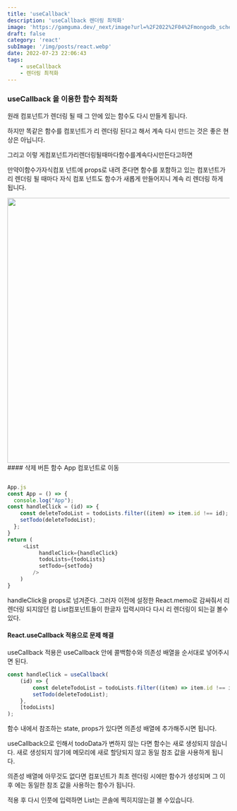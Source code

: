 ```yaml
---
title: 'useCallback'
description: 'useCallback 렌더링 최적화'
image: 'https://gamguma.dev/_next/image?url=%2F2022%2F04%2Fmongodb_schema_design%2Fimages%2Fthumbnail.png&w=3840&q=75'
draft: false
category: 'react'
subImage: '/img/posts/react.webp'
date: 2022-07-23 22:06:43
tags:
    - useCallback
    - 렌더링 최적화
---
```


### **useCallback** 을 이용한 함수 최적화

원래 컴포넌트가 렌더링 될 때 그 안에 있는 함수도 다시 만들게 됩니다.

하지만 똑같은 함수를 컴포넌트가 리 렌더링 된다고 해서 계속 다시 만드는 것은 좋은 현상은 아닙니다.

그리고 이렇 게컴포넌트가리렌더링될때마다함수를계속다시만든다고하면

만약이함수가자식컴포 넌트에 props로 내려 준다면 함수를 포함하고 있는 컴포넌트가 리 렌더링 될 때마다 자식 컴포 넌트도 함수가 새롭게 만들어지니 계속 리 렌더링 하게 됩니다.

<img width="600" src="/img/react/usecallback.png" />
#### 삭제 버튼 함수 App 컴포넌트로 이동

```js

App.js
const App = () => {
  console.log("App");
const handleClick = (id) => {
    const deleteTodoList = todoLists.filter((item) => item.id !== id);
    setTodo(deleteTodoList);
  };
}
return (
	 <List
          handleClick={handleClick}
          todoLists={todoLists}
          setTodo={setTodo}
        />
	)
}

```

handleClick을 props로 넘겨준다. 그러자 이전에 설정한 React.memo로 감싸줘서 리렌더링 되지않던 컴 List컴포넌트들이 한글자 입력시마다 다시 리 렌더링이 되는걸 볼수있다.

#### React.useCallback 적용으로 문제 해결

useCallback 적용은 useCallback 안에 콜백함수와 의존성 배열을 순서대로 넣어주시면 된다.

```js
const handleClick = useCallback(
    (id) => {
        const deleteTodoList = todoLists.filter((item) => item.id !== id);
        setTodo(deleteTodoList);
    },
    [todoLists]
);
```

함수 내에서 참조하는 state, props가 있다면 의존성 배열에 추가해주시면 됩니다.

useCallback으로 인해서 todoData가 변하지 않는 다면 함수는 새로 생성되지 않습니다. 새로 생성되지 않기에 메모리에 새로 할당되지 않고 동일 참조 값을 사용하게 됩니다.

의존성 배열에 아무것도 없다면 컴포넌트가 최초 렌더링 시에만 함수가 생성되며 그 이후 에는 동일한 참조 값을 사용하는 함수가 됩니다.

적용 후 다시 인풋에 입력하면 List는 콘솔에 찍히지않는걸 볼 수있습니다.
